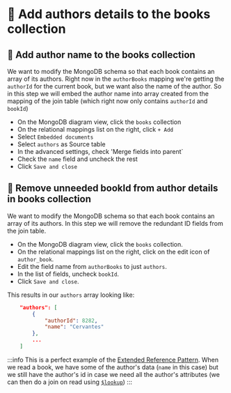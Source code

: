 
# 👐 Add authors details to the books collection

## 👐 Add author name to the books collection

We want to modify the MongoDB schema so that each book contains an array of its authors. Right now in the `authorBooks` mapping we're getting the `authorId` for the current book, but we want also the name of the author. So in this step we will embed the author name into array created from the mapping of the join table (which right now only contains `authorId` and `bookId`)

- On the MongoDB diagram view, click the `books` collection
- On the relational mappings list on the right, click `+ Add`
- Select `Embedded documents`
- Select `authors` as Source table
- In the advanced settings, check 'Merge fields into parent`
- Check the `name` field and uncheck the rest
- Click `Save and close` 


<Screenshot url="https://www.mongodb.com/products/tools/relational-migrator" src="img/130-image-001.png" alt="Screenshot of the connect modal" />

## 👐 Remove unneeded bookId from author details in books collection

We want to modify the MongoDB schema so that each book contains an array of its authors.
In this step we will remove the redundant ID fields from the join table. 

- On the MongoDB diagram view, click the `books` collection.
- On the relational mappings list on the right, click on the edit icon of `author_book`.
- Edit the field name from `authorBooks` to just `authors`.
- In the list of fields, uncheck `bookId`. 
- Click `Save and close`.

This results in our `authors` array looking like:

```json
    "authors": [
        {
            "authorId": 8282,
            "name": "Cervantes"
        },
        ...
    ]
```

<Screenshot url="https://www.mongodb.com/products/tools/relational-migrator" src="img/140-image-001.png" alt="Screenshot of the connect modal" />


:::info
This is a perfect example of the [Extended Reference Pattern](https://www.mongodb.com/blog/post/building-with-patterns-the-extended-reference-pattern). When we read a book, we have some of the author's data (`name` in this case) but we still have the author's id in case we need all the author's attributes (we can then do a join on read using [`$lookup`](https://www.mongodb.com/docs/manual/reference/operator/aggregation/lookup/))
:::